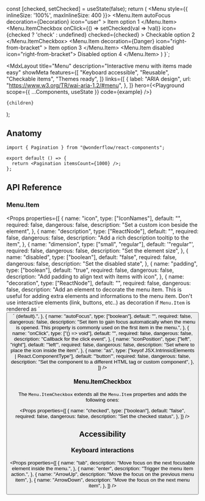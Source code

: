
  const [checked, setChecked] = useState(false);
  return (
    <Menu style={{ inlineSize: '100%', maxInlineSize: 400 }}>
      <Menu.Item
        autoFocus
        decoration={<Chip dimension="small">Decoration</Chip>}
        icon="user"
      >
      Item option 1
      </Menu.Item>
      <Menu.ItemCheckbox
        onClick={() => setChecked(val => !val)}
        icon={checked ? 'check' : undefined}
        checked={checked}
      >
        Checkable option 2
      </Menu.ItemCheckbox>
      <Separator />
      <Menu.Item
        decoration={<Text size={14} sentiment="danger">Danger</Text>}
        icon="right-from-bracket"
      >
        Item option 3
      </Menu.Item>
      <Menu.Item disabled icon="right-from-bracket">
        Disabled option 4
      </Menu.Item>
    </Menu>
  )
}`;

  <MdxLayout
    title="Menu"
    description="Interactive menu with items made easy"
    showMeta
    features={[
      "Keyboard accessible",
      "Reusable",
      "Checkable items",
      "Themes ready",
    ]}
    links={[
      {
        label: "ARIA design",
        url: "https://www.w3.org/TR/wai-aria-1.2/#menu",
      },
    ]}
    hero={<Playground scope={{ ...Components, useState }} code={example} />}
  >
    {children}
  </MdxLayout>
);

## Anatomy

```tsx highlight=1,4
import { Pagination } from "@wonderflow/react-components";

export default () => {
  return <Pagination itemsCount={1000} />;
};
```

## API Reference

### Menu.Item

<Props
  properties={[
    {
      name: "icon",
      type: ["IconNames"],
      default: "",
      required: false,
      dangerous: false,
      description: "Set a custom icon beside the element",
    },
    {
      name: "description",
      type: ["ReactNode"],
      default: "",
      required: false,
      dangerous: false,
      description: "Add a rich description tooltip to the item",
    },
    {
      name: "dimension",
      type: ["small", "regular"],
      default: '"regular"',
      required: false,
      dangerous: false,
      description: "Set the element size",
    },
    {
      name: "disabled",
      type: ["boolean"],
      default: "false",
      required: false,
      dangerous: false,
      description: "Set the disabled state",
    },
    {
      name: "padding",
      type: ["boolean"],
      default: "true",
      required: false,
      dangerous: false,
      description: "Add padding to align text with items with icon",
    },
    {
      name: "decoration",
      type: ["ReactNode"],
      default: "",
      required: false,
      dangerous: false,
      description:
        "Add an element to decorate the menu item. This is useful for adding extra elements and informations to the menu item. Don't use interactive elements (link, buttons, etc..) as decoration if `Menu.Item` is rendered as ´<button>´ (default).",
    },
    {
      name: "autoFocus",
      type: ["boolean"],
      default: "",
      required: false,
      dangerous: false,
      description:
        "Set item to gain focus automatically when the menu is opened. This property is commonly used on the first item in the menu.",
    },
    {
      name: "onClick",
      type: ["() => void"],
      default: "",
      required: false,
      dangerous: false,
      description: "Callback for the click event",
    },
    {
      name: "iconPosition",
      type: ["left", "right"],
      default: '"left"',
      required: false,
      dangerous: false,
      description: "Set where to place the icon inside the item",
    },
    {
      name: "as",
      type: ["keyof JSX.IntrinsicElements | React.ComponentType<any>"],
      default: '"button"',
      required: false,
      dangerous: false,
      description:
        "Set the component to a different HTML tag or custom component",
    },
  ]}
/>

### Menu.ItemCheckbox

The `Menu.ItemCheckbox` extends all the `Menu.Item` properties and adds the following ones:

<Props
  properties={[
    {
      name: "checked",
      type: ["boolean"],
      default: "false",
      required: false,
      dangerous: false,
      description: "Set the checked status",
    },
  ]}
/>

## Accessibility

### Keyboard interactions

<Props
  properties={[
    {
      name: "tab",
      description: "Move focus on the next focusable element inside the menu.",
    },
    {
      name: "enter",
      description: "Trigger the menu item action.",
    },
    {
      name: "ArrowUp",
      description: "Move the focus on the previous menu item",
    },
    {
      name: "ArrowDown",
      description: "Move the focus on the next menu item",
    },
  ]}
/>
